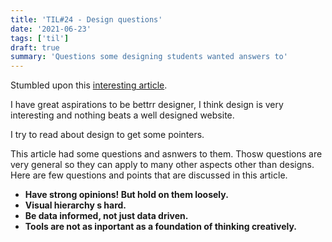 ```yaml
---
title: 'TIL#24 - Design questions'
date: '2021-06-23'
tags: ['til']
draft: true
summary: 'Questions some designing students wanted answers to'
---
```


Stumbled upon this [interesting article](https://medium.com/@cameronmoll/10-things-i-wish-every-design-student-knew-88ac615a5db9).

I have great aspirations to be bettrr designer, I think design is very interesting and nothing beats a well designed website.

I try to read about design to get some pointers.

This article had some questions and asnwers to them. Thosw questions are very general so they can apply to many other aspects other than designs.
Here are few questions and points that are discussed in this article.

- **Have strong opinions! But hold on them loosely.**
- **Visual hierarchy s hard.**
- **Be data informed, not just data driven.**
- **Tools are not as inportant as a foundation of thinking creatively.**
